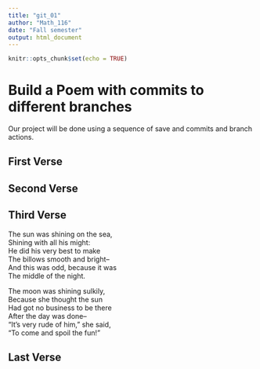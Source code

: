 ---
title: "git_01"
author: "Math_116"
date: "Fall semester"
output: html_document
---

```{r setup, include=FALSE}
knitr::opts_chunk$set(echo = TRUE)
```
# Build a Poem with commits to different branches
Our project will be done using a sequence of save and commits and branch actions.
<!-- Do not modify or change any text in "!--" bracketed areas such as this --- these are instructions to
you, if you change any of this the git program will notice it and compromise your git merging strategy !-->

## First Verse 
<!--Put the first five lines of a poem by Lewis Carrol in this section!-->

## Second Verse
<!--Put the first five lines of a poem by Robert Frost here!-->

## Third Verse
<!--Put the first two verses of The Walrus and the Carpenter here!-->
The sun was shining on the sea,   
Shining with all his might:   
He did his very best to make    
The billows smooth and bright--    
And this was odd, because it was     
The middle of the night.    
 
The moon was shining sulkily,    
Because she thought the sun     
Had got no business to be there    
After the day was done--    
"It's very rude of him," she said,     
"To come and spoil the fun!"       

## Last Verse
<!--Put a short poem of your choice 8-20 lines,here!-->
